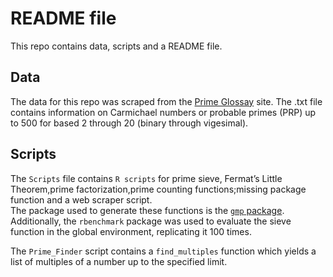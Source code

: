 
# README file

This repo contains data, scripts and a README file.

## Data

The data for this repo was scraped from the [Prime Glossay](https://t5k.org/glossary/) site. The .txt file contains information on Carmichael numbers or probable primes (PRP) up to 500 for based 2 through 20 (binary through vigesimal).


## Scripts

The `Scripts` file contains `R scripts` for prime sieve, Fermat's Little Theorem,prime factorization,prime counting functions;missing package function and a web scraper script.  
The package used to generate these functions is the [`gmp` package](https://cran.r-project.org/web/packages/gmp/index.html). Additionally, the `rbenchmark` package was used to evaluate the sieve function in the global environment, replicating it 100 times. 

The `Prime_Finder` script contains a `find_multiples` function which yields a list of multiples of a number up to the specified limit.

